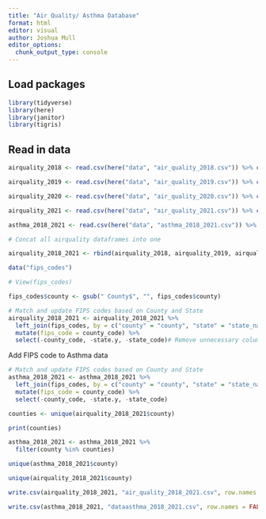 ```yaml
---
title: "Air Quality/ Asthma Database"
format: html
editor: visual
author: Joshua Mull
editor_options: 
  chunk_output_type: console
---
```


## Load packages

```r
library(tidyverse)
library(here)
library(janitor)
library(tigris)
```

## Read in data

```r
airquality_2018 <- read.csv(here("data", "air_quality_2018.csv")) %>% clean_names()

airquality_2019 <- read.csv(here("data", "air_quality_2019.csv")) %>% clean_names()

airquality_2020 <- read.csv(here("data", "air_quality_2020.csv")) %>% clean_names()

airquality_2021 <- read.csv(here("data", "air_quality_2021.csv")) %>% clean_names()

asthma_2018_2021 <- read.csv(here("data", "asthma_2018_2021.csv")) %>% clean_names()

# Concat all airquality dataframes into one 

airquality_2018_2021 <- rbind(airquality_2018, airquality_2019, airquality_2020, airquality_2021)
```


```r
data("fips_codes")

# View(fips_codes)

fips_codes$county <- gsub(" County$", "", fips_codes$county)
```


```r
# Match and update FIPS codes based on County and State
airquality_2018_2021 <- airquality_2018_2021 %>%
  left_join(fips_codes, by = c("county" = "county", "state" = "state_name")) %>%
  mutate(fips_code = county_code) %>%
  select(-county_code, -state.y, -state_code)# Remove unnecessary columns from FIPS d
```

Add FIPS code to Asthma data

```r
# Match and update FIPS codes based on County and State
asthma_2018_2021 <- asthma_2018_2021 %>%
  left_join(fips_codes, by = c("county" = "county", "state" = "state_name")) %>%
  mutate(fips_code = county_code) %>%
  select(-county_code, -state.y, -state_code)
```


```r
counties <- unique(airquality_2018_2021$county)

print(counties)
```


```r
asthma_2018_2021 <- asthma_2018_2021 %>%
  filter(county %in% counties)
```


```r
unique(asthma_2018_2021$county)

unique(airquality_2018_2021$county)
```


```r
write.csv(airquality_2018_2021, "air_quality_2018_2021.csv", row.names = FALSE)

write.csv(asthma_2018_2021, "dataasthma_2018_2021.csv", row.names = FALSE)

```
